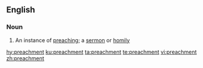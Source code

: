 ==English==

===Noun===
{{en-noun}}

# An instance of [[preaching]]; a [[sermon]] or [[homily]]

[[hy:preachment]]
[[ku:preachment]]
[[ta:preachment]]
[[te:preachment]]
[[vi:preachment]]
[[zh:preachment]]